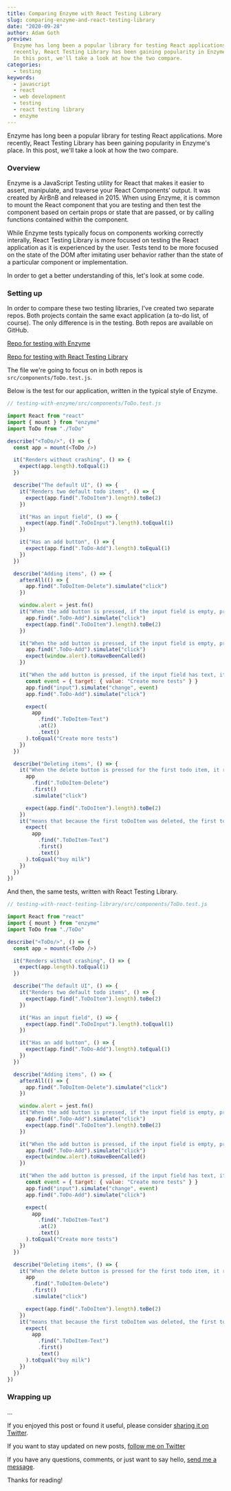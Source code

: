 ```yaml
---
title: Comparing Enzyme with React Testing Library
slug: comparing-enzyme-and-react-testing-library
date: "2020-09-28"
author: Adam Goth
preview:
  Enzyme has long been a popular library for testing React applications. More
  recently, React Testing Library has been gaining popularity in Enzyme's place.
  In this post, we'll take a look at how the two compare.
categories:
  - testing
keywords:
  - javascript
  - react
  - web development
  - testing
  - react testing library
  - enzyme
---
```


Enzyme has long been a popular library for testing React applications. More
recently, React Testing Library has been gaining popularity in Enzyme's place.
In this post, we'll take a look at how the two compare.

### Overview

Enzyme is a JavaScript Testing utility for React that makes it easier to assert,
manipulate, and traverse your React Components’ output. It was created by AirBnB
and released in 2015. When using Enzyme, it is common to mount the React
component that you are testing and then test the component based on certain
props or state that are passed, or by calling functions contained within the
component.

While Enzyme tests typically focus on components working correctly interally,
React Testing Library is more focused on testing the React application as it is
experienced by the user. Tests tend to be more focused on the state of the DOM
after imitating user behavior rather than the state of a particular component or
implementation.

In order to get a better understanding of this, let's look at some code.

### Setting up

In order to compare these two testing libraries, I've created two separate
repos. Both projects contain the same exact application (a to-do list, of
course). The only difference is in the testing. Both repos are available on
GitHub.

[Repo for testing with Enzyme](https://github.com/adamgoth/testing-with-enzyme)

[Repo for testing with React Testing Library](https://github.com/adamgoth/testing-with-react-testing-library)

The file we're going to focus on in both repos is `src/components/ToDo.test.js`.

Below is the test for our application, written in the typical style of Enzyme.

```javascript
// testing-with-enzyme/src/components/ToDo.test.js

import React from "react"
import { mount } from "enzyme"
import ToDo from "./ToDo"

describe("<ToDo/>", () => {
  const app = mount(<ToDo />)

  it("Renders without crashing", () => {
    expect(app.length).toEqual(1)
  })

  describe("The default UI", () => {
    it("Renders two default todo items", () => {
      expect(app.find(".ToDoItem").length).toBe(2)
    })

    it("Has an input field", () => {
      expect(app.find(".ToDoInput").length).toEqual(1)
    })

    it("Has an add button", () => {
      expect(app.find(".ToDo-Add").length).toEqual(1)
    })
  })

  describe("Adding items", () => {
    afterAll(() => {
      app.find(".ToDoItem-Delete").simulate("click")
    })

    window.alert = jest.fn()
    it("When the add button is pressed, if the input field is empty, prevent item from being added", () => {
      app.find(".ToDo-Add").simulate("click")
      expect(app.find(".ToDoItem").length).toBe(2)
    })

    it("When the add button is pressed, if the input field is empty, prevent item from being added", () => {
      app.find(".ToDo-Add").simulate("click")
      expect(window.alert).toHaveBeenCalled()
    })

    it("When the add button is pressed, if the input field has text, it creates a new todo item", () => {
      const event = { target: { value: "Create more tests" } }
      app.find("input").simulate("change", event)
      app.find(".ToDo-Add").simulate("click")

      expect(
        app
          .find(".ToDoItem-Text")
          .at(2)
          .text()
      ).toEqual("Create more tests")
    })
  })

  describe("Deleting items", () => {
    it("When the delete button is pressed for the first todo item, it removes the entire item", () => {
      app
        .find(".ToDoItem-Delete")
        .first()
        .simulate("click")

      expect(app.find(".ToDoItem").length).toBe(2)
    })
    it("means that because the first toDoItem was deleted, the first toDoItem should now be buy milk", () => {
      expect(
        app
          .find(".ToDoItem-Text")
          .first()
          .text()
      ).toEqual("buy milk")
    })
  })
})
```

And then, the same tests, written with React Testing Library.

```javascript
// testing-with-react-testing-library/src/components/ToDo.test.js

import React from "react"
import { mount } from "enzyme"
import ToDo from "./ToDo"

describe("<ToDo/>", () => {
  const app = mount(<ToDo />)

  it("Renders without crashing", () => {
    expect(app.length).toEqual(1)
  })

  describe("The default UI", () => {
    it("Renders two default todo items", () => {
      expect(app.find(".ToDoItem").length).toBe(2)
    })

    it("Has an input field", () => {
      expect(app.find(".ToDoInput").length).toEqual(1)
    })

    it("Has an add button", () => {
      expect(app.find(".ToDo-Add").length).toEqual(1)
    })
  })

  describe("Adding items", () => {
    afterAll(() => {
      app.find(".ToDoItem-Delete").simulate("click")
    })

    window.alert = jest.fn()
    it("When the add button is pressed, if the input field is empty, prevent item from being added", () => {
      app.find(".ToDo-Add").simulate("click")
      expect(app.find(".ToDoItem").length).toBe(2)
    })

    it("When the add button is pressed, if the input field is empty, prevent item from being added", () => {
      app.find(".ToDo-Add").simulate("click")
      expect(window.alert).toHaveBeenCalled()
    })

    it("When the add button is pressed, if the input field has text, it creates a new todo item", () => {
      const event = { target: { value: "Create more tests" } }
      app.find("input").simulate("change", event)
      app.find(".ToDo-Add").simulate("click")

      expect(
        app
          .find(".ToDoItem-Text")
          .at(2)
          .text()
      ).toEqual("Create more tests")
    })
  })

  describe("Deleting items", () => {
    it("When the delete button is pressed for the first todo item, it removes the entire item", () => {
      app
        .find(".ToDoItem-Delete")
        .first()
        .simulate("click")

      expect(app.find(".ToDoItem").length).toBe(2)
    })
    it("means that because the first toDoItem was deleted, the first toDoItem should now be buy milk", () => {
      expect(
        app
          .find(".ToDoItem-Text")
          .first()
          .text()
      ).toEqual("buy milk")
    })
  })
})
```

### Wrapping up

...

If you enjoyed this post or found it useful, please consider
[sharing it on Twitter](https://twitter.com/intent/tweet?url=https%3A%2F%2Fwww.adamgoth.com%2Fbuilding-a-blog-with-gatsby-and-mdx).

If you want to stay updated on new posts,
[follow me on Twitter](https://twitter.com/intent/follow?original_referer=https%3A%2F%2Fpublish.twitter.com%2F%3FbuttonType%3DFollowButton%26query%3Dhttps%253A%252F%252Ftwitter.com%252Finit_adam%26widget%3DButton&ref_src=twsrc%5Etfw&region=follow_link&screen_name=init_adam&tw_p=followbutton)

If you have any questions, comments, or just want to say hello,
[send me a message](https://twitter.com/messages/compose?recipient_id=33618361).

Thanks for reading!
